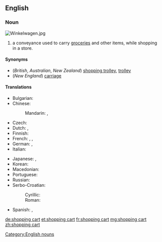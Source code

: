 ==English==

===Noun===
{{wikipedia}}
[[Image:Winkelwagen.jpg|right|thumb]]
{{en-noun|head=[[shopping]] [[cart]]}}

# {{US}} a conveyance used to carry [[groceries]] and other items, while shopping in a store.

====Synonyms====
*(''British'', ''Australian'', ''New Zealand'') [[shopping trolley]], [[trolley]]
*(''New England'') [[carriage]]

====Translations====
{{trans-top|conveyance used to carry items while shopping}}
* Bulgarian: {{t-|bg|количка|f|tr=kоlíčka}}
* Chinese:
*: Mandarin: {{t|cmn|購物車|sc=Hani}}, {{t|cmn|购物车|tr=gòuwùchē|sc=Hani}}
* Czech: {{t+|cs|vozík|m}}
* Dutch: {{t+|nl|winkelwagen|m}}, {{t+|nl|winkelwagentje|n}}
* Finnish: {{t+|fi|ostoskärry}}
* French: {{t-|fr|chariot de supermarché|m}},  {{t+|fr|caddie|m}}, {{t+|fr|charriot|m}}
* German: {{t+|de|Einkaufswagen|m}}, {{t+|de|Karren|m}}
* Italian: {{t-|it|carrello della spesa|m}}
{{trans-mid}}
* Japanese: {{t-|ja|ショッピングカート|tr=shoppingu kāto}}, {{t-|ja|トロリー|tr=tororī|sc=Jpan}}
* Korean: {{t-|ko|쇼핑 카트|tr=syoping kateu|sc=Hang}}
* Macedonian: {{t-|mk|количка|f|tr=kólička}}
* Portuguese: {{t-|pt|carrinho de supermercado|m}}
* Russian: {{t+|ru|тележка|f|tr=teléžka|sc=Cyrl}} {{qualifier|для поку́пок}}
* Serbo-Croatian:
*: Cyrillic: {{t-|sh|колица|f|sc=Cyrl}}
*: Roman: {{t-|sh|kolica|f}}
* Spanish: {{t-|es|carrito|m}}, {{t+|es|carretilla|f}} <!--"carretilla" only confirmed in El Salvador so far-->
{{trans-bottom}}

[[Category:English nouns]]

[[de:shopping cart]]
[[et:shopping cart]]
[[fr:shopping cart]]
[[mg:shopping cart]]
[[zh:shopping cart]]
